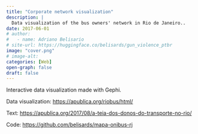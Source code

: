 ```yaml
---
title: "Corporate network visualization"
description: |
  Data visualization of the bus owners' network in Rio de Janeiro..
date: 2017-06-01
# author: 
#   - name: Adriano Belisario
# site-url: https://huggingface.co/belisards/gun_violence_ptbr
image: "cover.png"
# image-alt: 
categories: [Web]
open-graph: false
draft: false
---
```


Interactive data visualization made with Gephi.

Data visualization: [https://apublica.org/riobus/html/](https://apublica.org/riobus/html/)

Text: [https://apublica.org/2017/08/a-teia-dos-donos-do-transporte-no-rio/](https://apublica.org/2017/08/a-teia-dos-donos-do-transporte-no-rio/)

Code: [https://github.com/belisards/mapa-onibus-rj](https://github.com/belisards/mapa-onibus-rj)
